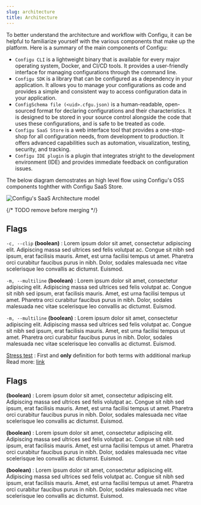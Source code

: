 ```yaml
---
slug: architecture
title: Architecture
---
```


To better understand the architecture and workflow with Configu, it can be helpful to familiarize yourself with the various components that make up the platform. Here is a summary of the main components of Configu:

- `Configu CLI` is a lightweight binary that is available for every major operating system, Docker, and CI/CD tools. It provides a user-friendly interface for managing configurations through the command line.
- `Configu SDK` is a library that can be configured as a dependency in your application. It allows you to manage your configurations as code and provides a simple and consistent way to access configuration data in your application.
- `ConfigSchema file (<uid>.cfgu.json)` is a human-readable, open-sourced format for declaring configurations and their characteristics. It is designed to be stored in your source control alongside the code that uses these configurations, and is safe to be treated as code.
- `Configu SaaS Store` is a web interface tool that provides a one-stop-shop for all configuration needs, from development to production. It offers advanced capabilities such as automation, visualization, testing, security, and tracking.
- `Configu IDE plugin` is a plugin that integrates stright to the development environment (IDE) and provides immediate feedback on configuration issues.

The below diagram demostrates an high level flow using Configu's OSS components toghther with Configu SaaS Store.

![Configu's SaaS Architecture model](./architecture-diagramm.jpg)

{/* TODO remove before merging */}
## Flags

<DefinitionList>

`-c, --clip` **(boolean)**
: Lorem ipsum dolor sit amet, consectetur adipiscing elit. Adipiscing massa sed ultrices sed felis volutpat ac. Congue sit nibh sed ipsum, erat facilisis mauris. Amet, est urna facilisi tempus ut amet. Pharetra orci curabitur faucibus purus in nibh. Dolor, sodales malesuada nec vitae scelerisque leo convallis ac dictumst. Euismod.

`-m, --multiline` **(boolean)**
: Lorem ipsum dolor sit amet, consectetur adipiscing elit. Adipiscing massa sed ultrices sed felis volutpat ac. Congue sit nibh sed ipsum, erat facilisis mauris. Amet, est urna facilisi tempus ut amet. Pharetra orci curabitur faucibus purus in nibh. Dolor, sodales malesuada nec vitae scelerisque leo convallis ac dictumst. Euismod.

`-m, --multiline` **(boolean)**
: Lorem ipsum dolor sit amet, consectetur adipiscing elit. Adipiscing massa sed ultrices sed felis volutpat ac. Congue sit nibh sed ipsum, erat facilisis mauris. Amet, est urna facilisi tempus ut amet. Pharetra orci curabitur faucibus purus in nibh. Dolor, sodales malesuada nec vitae scelerisque leo convallis ac dictumst. Euismod.

[Stress test](/)
: First and **only** definition for both terms with additional markup <br/> Read more: [link](/)

</DefinitionList>

## Flags

<DefinitionList>

**(boolean)**
: Lorem ipsum dolor sit amet, consectetur adipiscing elit. Adipiscing massa sed ultrices sed felis volutpat ac. Congue sit nibh sed ipsum, erat facilisis mauris. Amet, est urna facilisi tempus ut amet. Pharetra orci curabitur faucibus purus in nibh. Dolor, sodales malesuada nec vitae scelerisque leo convallis ac dictumst. Euismod.

**(boolean)**
: Lorem ipsum dolor sit amet, consectetur adipiscing elit. Adipiscing massa sed ultrices sed felis volutpat ac. Congue sit nibh sed ipsum, erat facilisis mauris. Amet, est urna facilisi tempus ut amet. Pharetra orci curabitur faucibus purus in nibh. Dolor, sodales malesuada nec vitae scelerisque leo convallis ac dictumst. Euismod.

**(boolean)**
: Lorem ipsum dolor sit amet, consectetur adipiscing elit. Adipiscing massa sed ultrices sed felis volutpat ac. Congue sit nibh sed ipsum, erat facilisis mauris. Amet, est urna facilisi tempus ut amet. Pharetra orci curabitur faucibus purus in nibh. Dolor, sodales malesuada nec vitae scelerisque leo convallis ac dictumst. Euismod.

</DefinitionList>
